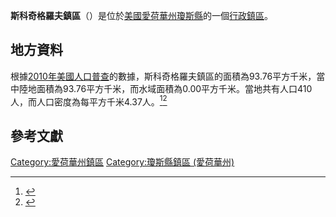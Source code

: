 {{noteTA
|G1=USState
|G2=地名
|G3=Unit
}}
{{Infobox settlement
|official_name            = 斯科奇格羅夫鎮區
|native_name = Scotch Grove Township
|settlement_type          = [[行政鎮區|行政鎮區]]
|image_skyline            = 
|imagesize                = 
|image_map                = 
|mapsize                  = 
|pushpin_map  =USA Iowa
|pushpin_label = 斯科奇格羅夫鎮區
|pushpin_label_position   = top
|pushpin_map_caption      = 斯科奇格羅夫鎮區在愛荷華州的位置
|subdivision_type         = [[世界政區索引|國家]]
|subdivision_type1        = [[美国州份|州份]]
|subdivision_type2        = [[愛荷華州行政区划|縣]]
|subdivision_name         = [[美国|美国]]
|subdivision_name1        = [[愛荷華州|愛荷華州]]
|subdivision_name2        = [[瓊斯縣_(愛荷華州)|瓊斯縣]]
|elevation_ft             = 879
|elevation_m              = 268
|timezone                 = [[北美中部時區|北美中部時區]]
|area_total_km2           = 93.76
|area_land_km2            = 93.76
|area_water_km2           = 0.00
|area_total_sq_mi         = 
|area_land_sq_mi          = 
|area_water_sq_mi         = 
|population_as_of         = [[2010年美國人口普查|2010]]
|population_footnotes     = 
|population_total         = 410
|population_density_km2   = auto
|population_density_sq_mi = auto
|utc_offset               = -6
|coordinates              = {{coord|42|10|00|N|91|04|00|W|type:city_region:US-AL_source:GNS-enwiki|display=inline,title}}
| coor_pinpoint           = 
| coordinates_footnotes   = 
|timezone_DST             = CDT
|utc_offset_DST           = -5
|postal_code_type         = [[美國郵區編號|郵區編號]]
|postal_code              = 
|area_code                = {{link-en|电话区号319|Area code 319|319}}
|blank_name = [[地名信息系统|GNIS ID]]
|blank_info = 468664
}}
'''斯科奇格羅夫鎮區'''（{{lang-en|Scotch Grove Township}}）是位於[[美國|美國]][[愛荷華州|愛荷華州]][[瓊斯縣_(愛荷華州)|瓊斯縣]]的一個[[行政鎮區|行政鎮區]]。

== 地方資料 ==
根據[[2010年美國人口普查|2010年美國人口普查]]的數據，斯科奇格羅夫鎮區的面積為93.76平方千米，當中陸地面積為93.76平方千米，而水域面積為0.00平方千米。當地共有人口410人，而人口密度為每平方千米4.37人。<ref name="GR8">{{cite web|url=http://factfinder2.census.gov|publisher=[[美国人口调查局|美国人口调查局]]|accessdate=2011-05-14|title=American FactFinder|archive-date=2013-09-11|archive-url=https://web.archive.org/web/20130911234518/http://factfinder2.census.gov/|dead-url=no}}</ref><ref>{{cite web|url=https://www.citypopulation.de/en/usa/iowa/admin/|title=USA: Iowa (Counties and Townships) - City Population}}</ref>

== 參考文獻 ==
{{reflist}}

{{瓊斯縣 (愛荷華州)}}

{{DEFAULTSORT:Scotch Grove Township}}
[[Category:愛荷華州鎮區|Category:愛荷華州鎮區]]
[[Category:瓊斯縣鎮區_(愛荷華州)|Category:瓊斯縣鎮區 (愛荷華州)]]

{{Iowa-geo-stub}}